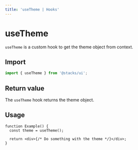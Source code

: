 ```yaml
---
title: 'useTheme | Hooks'
---
```


# useTheme

`useTheme` is a custom hook to get the theme object from context.

## Import

```js
import { useTheme } from '@stacks/ui';
```

## Return value

The `useTheme` hook returns the theme object.

## Usage

```tsx
function Example() {
  const theme = useTheme();

  return <div>{/* Do something with the theme */}</div>;
}
```
